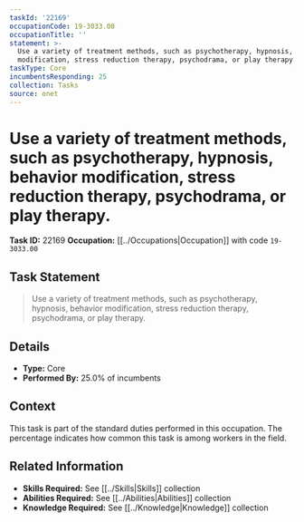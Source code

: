```yaml
---
taskId: '22169'
occupationCode: 19-3033.00
occupationTitle: ''
statement: >-
  Use a variety of treatment methods, such as psychotherapy, hypnosis, behavior
  modification, stress reduction therapy, psychodrama, or play therapy.
taskType: Core
incumbentsResponding: 25
collection: Tasks
source: onet
---
```

# Use a variety of treatment methods, such as psychotherapy, hypnosis, behavior modification, stress reduction therapy, psychodrama, or play therapy.

**Task ID:** 22169
**Occupation:** [[../Occupations|Occupation]] with code `19-3033.00`

## Task Statement

> Use a variety of treatment methods, such as psychotherapy, hypnosis, behavior modification, stress reduction therapy, psychodrama, or play therapy.

## Details

- **Type:** Core
- **Performed By:** 25.0% of incumbents

## Context

This task is part of the standard duties performed in this occupation. The percentage indicates how common this task is among workers in the field.

## Related Information

- **Skills Required:** See [[../Skills|Skills]] collection
- **Abilities Required:** See [[../Abilities|Abilities]] collection
- **Knowledge Required:** See [[../Knowledge|Knowledge]] collection
